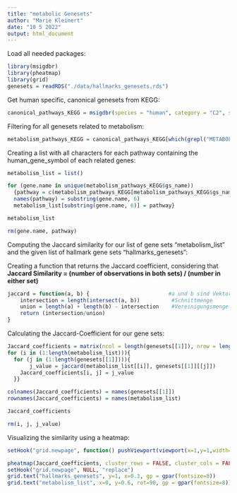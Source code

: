 ```yaml
---
title: "metabolic Genesets"
author: "Marie Kleinert"
date: "10 5 2022"
output: html_document
---
```

Load all needed packages:

```r
library(msigdbr)
library(pheatmap)
library(grid)
genesets = readRDS("./data/hallmarks_genesets.rds")
```

Get human specific, canonical genesets from KEGG:

```r
canonical_pathways_KEGG = msigdbr(species = "human", category = "C2", subcategory = "CP:KEGG")
```

Filtering for all genesets related to metabolism:

```r
metabolism_pathways_KEGG = canonical_pathways_KEGG[which(grepl("METABOLISM", canonical_pathways_KEGG$gs_name)==TRUE),]
```

Creating a list with all characters for each pathway containing the human_gene_symbol of each related genes:

```r
metabolism_list = list()

for (gene.name in unique(metabolism_pathways_KEGG$gs_name))
  {pathway = c(metabolism_pathways_KEGG[metabolism_pathways_KEGG$gs_name == gene.name, 7])
  names(pathway) = substring(gene.name, 6)
  metabolism_list[substring(gene.name, 6)] = pathway}

metabolism_list

rm(gene.name, pathway)
```

Computing the Jaccard similarity for our list of gene sets "metabolism_list" and the given list of hallmark gene sets "hallmarks_genesets":

Creating a function that returns the Jaccard coefficient, considering that **Jaccard Similarity = (number of observations in both sets) / (number in either set)**

```r
jaccard = function(a, b) {                         #a und b sind Vektoren
    intersection = length(intersect(a, b))          #Schnittmenge
    union = length(a) + length(b) - intersection    #Vereinigungsmenge
    return (intersection/union)
}
```

Calculating the Jaccard-Coefficient for our gene sets:
```r
Jaccard_coefficients = matrix(ncol = length(genesets[[1]]), nrow = length(metabolism_list), byrow = TRUE)
for (i in (1:length(metabolism_list))){
  for (j in (1:length(genesets[[1]]))){
       j_value = jaccard(metabolism_list[[i]], genesets[[1]][[j]])
    Jaccard_coefficients[i, j] = j_value 
  }}

colnames(Jaccard_coefficients) = names(genesets[[1]])
rownames(Jaccard_coefficients) = names(metabolism_list)

Jaccard_coefficients

rm(i, j, j_value)
```

Visualizing the similarity using a heatmap:
```r
setHook("grid.newpage", function() pushViewport(viewport(x=1,y=1,width=0.9, height=0.9, name="vp", just=c("right","top"))), action="prepend")

pheatmap(Jaccard_coefficients, cluster_rows = FALSE, cluster_cols = FALSE, fontsize = 5, color = colorRampPalette(c("lightskyblue1", "firebrick"))(100))
setHook("grid.newpage", NULL, "replace")
grid.text("hallmarks_genesets", y=1, x=0.3, gp = gpar(fontsize=8))
grid.text("metabolism_list", x=0, y=0.6, rot=90, gp = gpar(fontsize=8))
```


